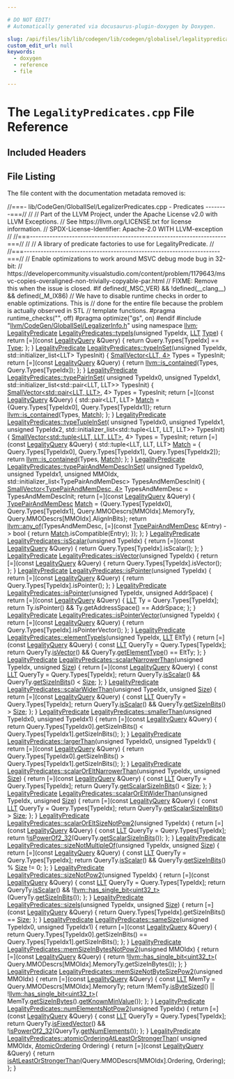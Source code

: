 ```yaml
---

# DO NOT EDIT!
# Automatically generated via docusaurus-plugin-doxygen by Doxygen.

slug: /api/files/lib/lib/codegen/lib/codegen/globalisel/legalitypredicates-cpp
custom_edit_url: null
keywords:
  - doxygen
  - reference
  - file

---
```





# The `LegalityPredicates.cpp` File Reference

<DoxygenPage pluginConfig={pluginConfig}>



## Included Headers

<IncludesList>
<IncludesListItem
  filePath="llvm/CodeGen/GlobalISel/LegalizerInfo.h"
  permalink="/docs/api/files/include/include/llvm/include/llvm/codegen/include/llvm/codegen/globalisel/legalizerinfo-h"
  isLocal="true" />
</IncludesList>


## File Listing

The file content with the documentation metadata removed is:

<ProgramListing>

<Link id="l00001" /><CodeLine lineNumber="1"><Highlight kind="comment">//===- lib/CodeGen/GlobalISel/LegalizerPredicates.cpp - Predicates --------===//</Highlight><Highlight kind="normal"></Highlight></CodeLine>
<Link id="l00002" /><CodeLine lineNumber="2"><Highlight kind="normal"></Highlight><Highlight kind="comment">//</Highlight><Highlight kind="normal"></Highlight></CodeLine>
<Link id="l00003" /><CodeLine lineNumber="3"><Highlight kind="normal"></Highlight><Highlight kind="comment">// Part of the LLVM Project, under the Apache License v2.0 with LLVM Exceptions.</Highlight><Highlight kind="normal"></Highlight></CodeLine>
<Link id="l00004" /><CodeLine lineNumber="4"><Highlight kind="normal"></Highlight><Highlight kind="comment">// See https://llvm.org/LICENSE.txt for license information.</Highlight><Highlight kind="normal"></Highlight></CodeLine>
<Link id="l00005" /><CodeLine lineNumber="5"><Highlight kind="normal"></Highlight><Highlight kind="comment">// SPDX-License-Identifier: Apache-2.0 WITH LLVM-exception</Highlight><Highlight kind="normal"></Highlight></CodeLine>
<Link id="l00006" /><CodeLine lineNumber="6"><Highlight kind="normal"></Highlight><Highlight kind="comment">//</Highlight><Highlight kind="normal"></Highlight></CodeLine>
<Link id="l00007" /><CodeLine lineNumber="7"><Highlight kind="normal"></Highlight><Highlight kind="comment">//===----------------------------------------------------------------------===//</Highlight><Highlight kind="normal"></Highlight></CodeLine>
<Link id="l00008" /><CodeLine lineNumber="8"><Highlight kind="normal"></Highlight><Highlight kind="comment">//</Highlight><Highlight kind="normal"></Highlight></CodeLine>
<Link id="l00009" /><CodeLine lineNumber="9"><Highlight kind="normal"></Highlight><Highlight kind="comment">// A library of predicate factories to use for LegalityPredicate.</Highlight><Highlight kind="normal"></Highlight></CodeLine>
<Link id="l00010" /><CodeLine lineNumber="10"><Highlight kind="normal"></Highlight><Highlight kind="comment">//</Highlight><Highlight kind="normal"></Highlight></CodeLine>
<Link id="l00011" /><CodeLine lineNumber="11"><Highlight kind="normal"></Highlight><Highlight kind="comment">//===----------------------------------------------------------------------===//</Highlight><Highlight kind="normal"></Highlight></CodeLine>
<Link id="l00012" /><CodeLine lineNumber="12"><Highlight kind="normal"></Highlight></CodeLine>
<Link id="l00013" /><CodeLine lineNumber="13"><Highlight kind="normal"></Highlight><Highlight kind="comment">// Enable optimizations to work around MSVC debug mode bug in 32-bit:</Highlight><Highlight kind="normal"></Highlight></CodeLine>
<Link id="l00014" /><CodeLine lineNumber="14"><Highlight kind="normal"></Highlight><Highlight kind="comment">// https://developercommunity.visualstudio.com/content/problem/1179643/msvc-copies-overaligned-non-trivially-copyable-par.html</Highlight><Highlight kind="normal"></Highlight></CodeLine>
<Link id="l00015" /><CodeLine lineNumber="15"><Highlight kind="normal"></Highlight><Highlight kind="comment">// FIXME: Remove this when the issue is closed.</Highlight><Highlight kind="normal"></Highlight></CodeLine>
<Link id="l00016" /><CodeLine lineNumber="16"><Highlight kind="normal"></Highlight><Highlight kind="preprocessor">#if defined(&#95;MSC&#95;VER) &amp;&amp; !defined(&#95;&#95;clang&#95;&#95;) &amp;&amp; defined(&#95;M&#95;IX86)</Highlight><Highlight kind="normal"></Highlight></CodeLine>
<Link id="l00017" /><CodeLine lineNumber="17"><Highlight kind="normal"></Highlight><Highlight kind="comment">// We have to disable runtime checks in order to enable optimizations. This is</Highlight><Highlight kind="normal"></Highlight></CodeLine>
<Link id="l00018" /><CodeLine lineNumber="18"><Highlight kind="normal"></Highlight><Highlight kind="comment">// done for the entire file because the problem is actually observed in STL</Highlight><Highlight kind="normal"></Highlight></CodeLine>
<Link id="l00019" /><CodeLine lineNumber="19"><Highlight kind="normal"></Highlight><Highlight kind="comment">// template functions.</Highlight><Highlight kind="normal"></Highlight></CodeLine>
<Link id="l00020" /><CodeLine lineNumber="20"><Highlight kind="normal"></Highlight><Highlight kind="preprocessor">#pragma runtime&#95;checks(&quot;&quot;, off)</Highlight><Highlight kind="normal"></Highlight></CodeLine>
<Link id="l00021" /><CodeLine lineNumber="21"><Highlight kind="normal"></Highlight><Highlight kind="preprocessor">#pragma optimize(&quot;gs&quot;, on)</Highlight><Highlight kind="normal"></Highlight></CodeLine>
<Link id="l00022" /><CodeLine lineNumber="22"><Highlight kind="normal"></Highlight><Highlight kind="preprocessor">#endif</Highlight><Highlight kind="normal"></Highlight></CodeLine>
<Link id="l00023" /><CodeLine lineNumber="23"><Highlight kind="normal"></Highlight></CodeLine>
<Link id="l00024" /><CodeLine lineNumber="24"><Highlight kind="normal"></Highlight><Highlight kind="preprocessor">#include &quot;<a href="/docs/api/files/include/include/llvm/include/llvm/codegen/include/llvm/codegen/globalisel/legalizerinfo-h">llvm/CodeGen/GlobalISel/LegalizerInfo.h</a>&quot;</Highlight><Highlight kind="normal"></Highlight></CodeLine>
<Link id="l00025" /><CodeLine lineNumber="25"><Highlight kind="normal"></Highlight></CodeLine>
<Link id="l00026" /><CodeLine lineNumber="26"><Highlight kind="normal"></Highlight><Highlight kind="keyword">using namespace </Highlight><Highlight kind="normal"><a href="/docs/api/namespaces/llvm">llvm</a>;</Highlight></CodeLine>
<Link id="l00027" /><CodeLine lineNumber="27"><Highlight kind="normal"></Highlight></CodeLine>
<Link id="l00028" /><CodeLine lineNumber="28" lineLink="/docs/api/namespaces/llvm/legalitypredicates/#ae56d6ae68f8659cfaa29fb7cb601f111"><Highlight kind="normal"><a href="/docs/api/namespaces/llvm/#a652895328c6f5785e94ac8b51b37d63c">LegalityPredicate</a> <a href="/docs/api/namespaces/llvm/legalitypredicates/#ae56d6ae68f8659cfaa29fb7cb601f111">LegalityPredicates::typeIs</a>(</Highlight><Highlight kind="keywordtype">unsigned</Highlight><Highlight kind="normal"> TypeIdx, <a href="/docs/api/classes/llvm/llt">LLT</a> <a href="/docs/api/classes/llvm/type">Type</a>) &#123;</Highlight></CodeLine>
<Link id="l00029" /><CodeLine lineNumber="29"><Highlight kind="normal">  </Highlight><Highlight kind="keywordflow">return</Highlight><Highlight kind="normal"></Highlight></CodeLine>
<Link id="l00030" /><CodeLine lineNumber="30"><Highlight kind="normal">      &#91;=&#93;(</Highlight><Highlight kind="keyword">const</Highlight><Highlight kind="normal"> <a href="/docs/api/structs/llvm/legalityquery">LegalityQuery</a> &amp;Query) &#123; </Highlight><Highlight kind="keywordflow">return</Highlight><Highlight kind="normal"> Query.Types&#91;TypeIdx&#93; == <a href="/docs/api/classes/llvm/type">Type</a>; &#125;;</Highlight></CodeLine>
<Link id="l00031" /><CodeLine lineNumber="31"><Highlight kind="normal">&#125;</Highlight></CodeLine>
<Link id="l00032" /><CodeLine lineNumber="32"><Highlight kind="normal"></Highlight></CodeLine>
<Link id="l00033" /><CodeLine lineNumber="33"><Highlight kind="normal"><a href="/docs/api/namespaces/llvm/#a652895328c6f5785e94ac8b51b37d63c">LegalityPredicate</a></Highlight></CodeLine>
<Link id="l00034" /><CodeLine lineNumber="34" lineLink="/docs/api/namespaces/llvm/legalitypredicates/#a3b65801c5b31890a1d1cd8a0038aee87"><Highlight kind="normal"><a href="/docs/api/namespaces/llvm/legalitypredicates/#a3b65801c5b31890a1d1cd8a0038aee87">LegalityPredicates::typeInSet</a>(</Highlight><Highlight kind="keywordtype">unsigned</Highlight><Highlight kind="normal"> TypeIdx,</Highlight></CodeLine>
<Link id="l00035" /><CodeLine lineNumber="35"><Highlight kind="normal">                              std::initializer&#95;list&lt;LLT&gt; TypesInit) &#123;</Highlight></CodeLine>
<Link id="l00036" /><CodeLine lineNumber="36"><Highlight kind="normal">  <a href="/docs/api/classes/llvm/smallvector">SmallVector&lt;LLT, 4&gt;</a> Types = TypesInit;</Highlight></CodeLine>
<Link id="l00037" /><CodeLine lineNumber="37"><Highlight kind="normal">  </Highlight><Highlight kind="keywordflow">return</Highlight><Highlight kind="normal"> &#91;=&#93;(</Highlight><Highlight kind="keyword">const</Highlight><Highlight kind="normal"> <a href="/docs/api/structs/llvm/legalityquery">LegalityQuery</a> &amp;Query) &#123;</Highlight></CodeLine>
<Link id="l00038" /><CodeLine lineNumber="38"><Highlight kind="normal">    </Highlight><Highlight kind="keywordflow">return</Highlight><Highlight kind="normal"> <a href="/docs/api/namespaces/llvm/#acd1cd968cb420c82d70926920fcdc7d7">llvm::is&#95;contained</a>(Types, Query.Types&#91;TypeIdx&#93;);</Highlight></CodeLine>
<Link id="l00039" /><CodeLine lineNumber="39"><Highlight kind="normal">  &#125;;</Highlight></CodeLine>
<Link id="l00040" /><CodeLine lineNumber="40"><Highlight kind="normal">&#125;</Highlight></CodeLine>
<Link id="l00041" /><CodeLine lineNumber="41"><Highlight kind="normal"></Highlight></CodeLine>
<Link id="l00042" /><CodeLine lineNumber="42" lineLink="/docs/api/namespaces/llvm/legalitypredicates/#a5d6273cfdaa9c2379ffe7205c2104776"><Highlight kind="normal"><a href="/docs/api/namespaces/llvm/#a652895328c6f5785e94ac8b51b37d63c">LegalityPredicate</a> <a href="/docs/api/namespaces/llvm/legalitypredicates/#a5d6273cfdaa9c2379ffe7205c2104776">LegalityPredicates::typePairInSet</a>(</Highlight></CodeLine>
<Link id="l00043" /><CodeLine lineNumber="43"><Highlight kind="normal">    </Highlight><Highlight kind="keywordtype">unsigned</Highlight><Highlight kind="normal"> TypeIdx0, </Highlight><Highlight kind="keywordtype">unsigned</Highlight><Highlight kind="normal"> TypeIdx1,</Highlight></CodeLine>
<Link id="l00044" /><CodeLine lineNumber="44"><Highlight kind="normal">    std::initializer&#95;list&lt;std::pair&lt;LLT, LLT&gt;&gt; TypesInit) &#123;</Highlight></CodeLine>
<Link id="l00045" /><CodeLine lineNumber="45"><Highlight kind="normal">  <a href="/docs/api/classes/llvm/smallvector">SmallVector&lt;std::pair&lt;LLT, LLT&gt;</a>, 4&gt; Types = TypesInit;</Highlight></CodeLine>
<Link id="l00046" /><CodeLine lineNumber="46"><Highlight kind="normal">  </Highlight><Highlight kind="keywordflow">return</Highlight><Highlight kind="normal"> &#91;=&#93;(</Highlight><Highlight kind="keyword">const</Highlight><Highlight kind="normal"> <a href="/docs/api/structs/llvm/legalityquery">LegalityQuery</a> &amp;Query) &#123;</Highlight></CodeLine>
<Link id="l00047" /><CodeLine lineNumber="47"><Highlight kind="normal">    std::pair&lt;LLT, LLT&gt; <a href="/docs/api/namespaces/llvm/#a313a633eb3049b90e931206183e1251ea6da89265a9a8b0b28eb4946bb2ec0c6d">Match</a> = &#123;Query.Types&#91;TypeIdx0&#93;, Query.Types&#91;TypeIdx1&#93;&#125;;</Highlight></CodeLine>
<Link id="l00048" /><CodeLine lineNumber="48"><Highlight kind="normal">    </Highlight><Highlight kind="keywordflow">return</Highlight><Highlight kind="normal"> <a href="/docs/api/namespaces/llvm/#acd1cd968cb420c82d70926920fcdc7d7">llvm::is&#95;contained</a>(Types, <a href="/docs/api/namespaces/llvm/#a313a633eb3049b90e931206183e1251ea6da89265a9a8b0b28eb4946bb2ec0c6d">Match</a>);</Highlight></CodeLine>
<Link id="l00049" /><CodeLine lineNumber="49"><Highlight kind="normal">  &#125;;</Highlight></CodeLine>
<Link id="l00050" /><CodeLine lineNumber="50"><Highlight kind="normal">&#125;</Highlight></CodeLine>
<Link id="l00051" /><CodeLine lineNumber="51"><Highlight kind="normal"></Highlight></CodeLine>
<Link id="l00052" /><CodeLine lineNumber="52" lineLink="/docs/api/namespaces/llvm/legalitypredicates/#acce928e89fb1edf609be76967c6c3084"><Highlight kind="normal"><a href="/docs/api/namespaces/llvm/#a652895328c6f5785e94ac8b51b37d63c">LegalityPredicate</a> <a href="/docs/api/namespaces/llvm/legalitypredicates/#acce928e89fb1edf609be76967c6c3084">LegalityPredicates::typeTupleInSet</a>(</Highlight></CodeLine>
<Link id="l00053" /><CodeLine lineNumber="53"><Highlight kind="normal">    </Highlight><Highlight kind="keywordtype">unsigned</Highlight><Highlight kind="normal"> TypeIdx0, </Highlight><Highlight kind="keywordtype">unsigned</Highlight><Highlight kind="normal"> TypeIdx1, </Highlight><Highlight kind="keywordtype">unsigned</Highlight><Highlight kind="normal"> TypeIdx2,</Highlight></CodeLine>
<Link id="l00054" /><CodeLine lineNumber="54"><Highlight kind="normal">    std::initializer&#95;list&lt;std::tuple&lt;LLT, LLT, LLT&gt;&gt; TypesInit) &#123;</Highlight></CodeLine>
<Link id="l00055" /><CodeLine lineNumber="55"><Highlight kind="normal">  <a href="/docs/api/classes/llvm/smallvector">SmallVector&lt;std::tuple&lt;LLT, LLT, LLT&gt;</a>, 4&gt; Types = TypesInit;</Highlight></CodeLine>
<Link id="l00056" /><CodeLine lineNumber="56"><Highlight kind="normal">  </Highlight><Highlight kind="keywordflow">return</Highlight><Highlight kind="normal"> &#91;=&#93;(</Highlight><Highlight kind="keyword">const</Highlight><Highlight kind="normal"> <a href="/docs/api/structs/llvm/legalityquery">LegalityQuery</a> &amp;Query) &#123;</Highlight></CodeLine>
<Link id="l00057" /><CodeLine lineNumber="57"><Highlight kind="normal">    std::tuple&lt;LLT, LLT, LLT&gt; <a href="/docs/api/namespaces/llvm/#a313a633eb3049b90e931206183e1251ea6da89265a9a8b0b28eb4946bb2ec0c6d">Match</a> = &#123;</Highlight></CodeLine>
<Link id="l00058" /><CodeLine lineNumber="58"><Highlight kind="normal">        Query.Types&#91;TypeIdx0&#93;, Query.Types&#91;TypeIdx1&#93;, Query.Types&#91;TypeIdx2&#93;&#125;;</Highlight></CodeLine>
<Link id="l00059" /><CodeLine lineNumber="59"><Highlight kind="normal">    </Highlight><Highlight kind="keywordflow">return</Highlight><Highlight kind="normal"> <a href="/docs/api/namespaces/llvm/#acd1cd968cb420c82d70926920fcdc7d7">llvm::is&#95;contained</a>(Types, <a href="/docs/api/namespaces/llvm/#a313a633eb3049b90e931206183e1251ea6da89265a9a8b0b28eb4946bb2ec0c6d">Match</a>);</Highlight></CodeLine>
<Link id="l00060" /><CodeLine lineNumber="60"><Highlight kind="normal">  &#125;;</Highlight></CodeLine>
<Link id="l00061" /><CodeLine lineNumber="61"><Highlight kind="normal">&#125;</Highlight></CodeLine>
<Link id="l00062" /><CodeLine lineNumber="62"><Highlight kind="normal"></Highlight></CodeLine>
<Link id="l00063" /><CodeLine lineNumber="63" lineLink="/docs/api/namespaces/llvm/legalitypredicates/#adb6ccbdc579ec9f5c1f838d091b938da"><Highlight kind="normal"><a href="/docs/api/namespaces/llvm/#a652895328c6f5785e94ac8b51b37d63c">LegalityPredicate</a> <a href="/docs/api/namespaces/llvm/legalitypredicates/#adb6ccbdc579ec9f5c1f838d091b938da">LegalityPredicates::typePairAndMemDescInSet</a>(</Highlight></CodeLine>
<Link id="l00064" /><CodeLine lineNumber="64"><Highlight kind="normal">    </Highlight><Highlight kind="keywordtype">unsigned</Highlight><Highlight kind="normal"> TypeIdx0, </Highlight><Highlight kind="keywordtype">unsigned</Highlight><Highlight kind="normal"> TypeIdx1, </Highlight><Highlight kind="keywordtype">unsigned</Highlight><Highlight kind="normal"> MMOIdx,</Highlight></CodeLine>
<Link id="l00065" /><CodeLine lineNumber="65"><Highlight kind="normal">    std::initializer&#95;list&lt;TypePairAndMemDesc&gt; TypesAndMemDescInit) &#123;</Highlight></CodeLine>
<Link id="l00066" /><CodeLine lineNumber="66"><Highlight kind="normal">  <a href="/docs/api/classes/llvm/smallvector">SmallVector&lt;TypePairAndMemDesc, 4&gt;</a> TypesAndMemDesc = TypesAndMemDescInit;</Highlight></CodeLine>
<Link id="l00067" /><CodeLine lineNumber="67"><Highlight kind="normal">  </Highlight><Highlight kind="keywordflow">return</Highlight><Highlight kind="normal"> &#91;=&#93;(</Highlight><Highlight kind="keyword">const</Highlight><Highlight kind="normal"> <a href="/docs/api/structs/llvm/legalityquery">LegalityQuery</a> &amp;Query) &#123;</Highlight></CodeLine>
<Link id="l00068" /><CodeLine lineNumber="68"><Highlight kind="normal">    <a href="/docs/api/structs/llvm/legalitypredicates/typepairandmemdesc">TypePairAndMemDesc</a> <a href="/docs/api/namespaces/llvm/#a313a633eb3049b90e931206183e1251ea6da89265a9a8b0b28eb4946bb2ec0c6d">Match</a> = &#123;Query.Types&#91;TypeIdx0&#93;, Query.Types&#91;TypeIdx1&#93;,</Highlight></CodeLine>
<Link id="l00069" /><CodeLine lineNumber="69"><Highlight kind="normal">                                Query.MMODescrs&#91;MMOIdx&#93;.MemoryTy,</Highlight></CodeLine>
<Link id="l00070" /><CodeLine lineNumber="70"><Highlight kind="normal">                                Query.MMODescrs&#91;MMOIdx&#93;.AlignInBits&#125;;</Highlight></CodeLine>
<Link id="l00071" /><CodeLine lineNumber="71"><Highlight kind="normal">    </Highlight><Highlight kind="keywordflow">return</Highlight><Highlight kind="normal"> <a href="/docs/api/namespaces/llvm/#a61d13d6824ec46c31260a4fd0997eda0">llvm::any&#95;of</a>(TypesAndMemDesc,</Highlight></CodeLine>
<Link id="l00072" /><CodeLine lineNumber="72"><Highlight kind="normal">                        &#91;=&#93;(</Highlight><Highlight kind="keyword">const</Highlight><Highlight kind="normal"> <a href="/docs/api/structs/llvm/legalitypredicates/typepairandmemdesc">TypePairAndMemDesc</a> &amp;Entry) -&gt; </Highlight><Highlight kind="keywordtype">bool</Highlight><Highlight kind="normal"> &#123;</Highlight></CodeLine>
<Link id="l00073" /><CodeLine lineNumber="73"><Highlight kind="normal">                          </Highlight><Highlight kind="keywordflow">return</Highlight><Highlight kind="normal"> <a href="/docs/api/namespaces/llvm/#a313a633eb3049b90e931206183e1251ea6da89265a9a8b0b28eb4946bb2ec0c6d">Match</a>.isCompatible(Entry);</Highlight></CodeLine>
<Link id="l00074" /><CodeLine lineNumber="74"><Highlight kind="normal">                        &#125;);</Highlight></CodeLine>
<Link id="l00075" /><CodeLine lineNumber="75"><Highlight kind="normal">  &#125;;</Highlight></CodeLine>
<Link id="l00076" /><CodeLine lineNumber="76"><Highlight kind="normal">&#125;</Highlight></CodeLine>
<Link id="l00077" /><CodeLine lineNumber="77"><Highlight kind="normal"></Highlight></CodeLine>
<Link id="l00078" /><CodeLine lineNumber="78" lineLink="/docs/api/namespaces/llvm/legalitypredicates/#a082316e51330aeb051eaed458a9f8304"><Highlight kind="normal"><a href="/docs/api/namespaces/llvm/#a652895328c6f5785e94ac8b51b37d63c">LegalityPredicate</a> <a href="/docs/api/namespaces/llvm/legalitypredicates/#a082316e51330aeb051eaed458a9f8304">LegalityPredicates::isScalar</a>(</Highlight><Highlight kind="keywordtype">unsigned</Highlight><Highlight kind="normal"> TypeIdx) &#123;</Highlight></CodeLine>
<Link id="l00079" /><CodeLine lineNumber="79"><Highlight kind="normal">  </Highlight><Highlight kind="keywordflow">return</Highlight><Highlight kind="normal"> &#91;=&#93;(</Highlight><Highlight kind="keyword">const</Highlight><Highlight kind="normal"> <a href="/docs/api/structs/llvm/legalityquery">LegalityQuery</a> &amp;Query) &#123;</Highlight></CodeLine>
<Link id="l00080" /><CodeLine lineNumber="80"><Highlight kind="normal">    </Highlight><Highlight kind="keywordflow">return</Highlight><Highlight kind="normal"> Query.Types&#91;TypeIdx&#93;.isScalar();</Highlight></CodeLine>
<Link id="l00081" /><CodeLine lineNumber="81"><Highlight kind="normal">  &#125;;</Highlight></CodeLine>
<Link id="l00082" /><CodeLine lineNumber="82"><Highlight kind="normal">&#125;</Highlight></CodeLine>
<Link id="l00083" /><CodeLine lineNumber="83"><Highlight kind="normal"></Highlight></CodeLine>
<Link id="l00084" /><CodeLine lineNumber="84" lineLink="/docs/api/namespaces/llvm/legalitypredicates/#ab8c6d0c31153197f492410b3c0a37248"><Highlight kind="normal"><a href="/docs/api/namespaces/llvm/#a652895328c6f5785e94ac8b51b37d63c">LegalityPredicate</a> <a href="/docs/api/namespaces/llvm/legalitypredicates/#ab8c6d0c31153197f492410b3c0a37248">LegalityPredicates::isVector</a>(</Highlight><Highlight kind="keywordtype">unsigned</Highlight><Highlight kind="normal"> TypeIdx) &#123;</Highlight></CodeLine>
<Link id="l00085" /><CodeLine lineNumber="85"><Highlight kind="normal">  </Highlight><Highlight kind="keywordflow">return</Highlight><Highlight kind="normal"> &#91;=&#93;(</Highlight><Highlight kind="keyword">const</Highlight><Highlight kind="normal"> <a href="/docs/api/structs/llvm/legalityquery">LegalityQuery</a> &amp;Query) &#123;</Highlight></CodeLine>
<Link id="l00086" /><CodeLine lineNumber="86"><Highlight kind="normal">    </Highlight><Highlight kind="keywordflow">return</Highlight><Highlight kind="normal"> Query.Types&#91;TypeIdx&#93;.isVector();</Highlight></CodeLine>
<Link id="l00087" /><CodeLine lineNumber="87"><Highlight kind="normal">  &#125;;</Highlight></CodeLine>
<Link id="l00088" /><CodeLine lineNumber="88"><Highlight kind="normal">&#125;</Highlight></CodeLine>
<Link id="l00089" /><CodeLine lineNumber="89"><Highlight kind="normal"></Highlight></CodeLine>
<Link id="l00090" /><CodeLine lineNumber="90" lineLink="/docs/api/namespaces/llvm/legalitypredicates/#a3a162108a998b12a5f51009e450d898c"><Highlight kind="normal"><a href="/docs/api/namespaces/llvm/#a652895328c6f5785e94ac8b51b37d63c">LegalityPredicate</a> <a href="/docs/api/namespaces/llvm/legalitypredicates/#a3a162108a998b12a5f51009e450d898c">LegalityPredicates::isPointer</a>(</Highlight><Highlight kind="keywordtype">unsigned</Highlight><Highlight kind="normal"> TypeIdx) &#123;</Highlight></CodeLine>
<Link id="l00091" /><CodeLine lineNumber="91"><Highlight kind="normal">  </Highlight><Highlight kind="keywordflow">return</Highlight><Highlight kind="normal"> &#91;=&#93;(</Highlight><Highlight kind="keyword">const</Highlight><Highlight kind="normal"> <a href="/docs/api/structs/llvm/legalityquery">LegalityQuery</a> &amp;Query) &#123;</Highlight></CodeLine>
<Link id="l00092" /><CodeLine lineNumber="92"><Highlight kind="normal">    </Highlight><Highlight kind="keywordflow">return</Highlight><Highlight kind="normal"> Query.Types&#91;TypeIdx&#93;.isPointer();</Highlight></CodeLine>
<Link id="l00093" /><CodeLine lineNumber="93"><Highlight kind="normal">  &#125;;</Highlight></CodeLine>
<Link id="l00094" /><CodeLine lineNumber="94"><Highlight kind="normal">&#125;</Highlight></CodeLine>
<Link id="l00095" /><CodeLine lineNumber="95"><Highlight kind="normal"></Highlight></CodeLine>
<Link id="l00096" /><CodeLine lineNumber="96" lineLink="/docs/api/namespaces/llvm/legalitypredicates/#a9e8769baa0a1461970c101c1af46f1dc"><Highlight kind="normal"><a href="/docs/api/namespaces/llvm/#a652895328c6f5785e94ac8b51b37d63c">LegalityPredicate</a> <a href="/docs/api/namespaces/llvm/legalitypredicates/#a3a162108a998b12a5f51009e450d898c">LegalityPredicates::isPointer</a>(</Highlight><Highlight kind="keywordtype">unsigned</Highlight><Highlight kind="normal"> TypeIdx,</Highlight></CodeLine>
<Link id="l00097" /><CodeLine lineNumber="97"><Highlight kind="normal">                                                </Highlight><Highlight kind="keywordtype">unsigned</Highlight><Highlight kind="normal"> AddrSpace) &#123;</Highlight></CodeLine>
<Link id="l00098" /><CodeLine lineNumber="98"><Highlight kind="normal">  </Highlight><Highlight kind="keywordflow">return</Highlight><Highlight kind="normal"> &#91;=&#93;(</Highlight><Highlight kind="keyword">const</Highlight><Highlight kind="normal"> <a href="/docs/api/structs/llvm/legalityquery">LegalityQuery</a> &amp;Query) &#123;</Highlight></CodeLine>
<Link id="l00099" /><CodeLine lineNumber="99"><Highlight kind="normal">    <a href="/docs/api/classes/llvm/llt">LLT</a> Ty = Query.Types&#91;TypeIdx&#93;;</Highlight></CodeLine>
<Link id="l00100" /><CodeLine lineNumber="100"><Highlight kind="normal">    </Highlight><Highlight kind="keywordflow">return</Highlight><Highlight kind="normal"> Ty.isPointer() &amp;&amp; Ty.getAddressSpace() == AddrSpace;</Highlight></CodeLine>
<Link id="l00101" /><CodeLine lineNumber="101"><Highlight kind="normal">  &#125;;</Highlight></CodeLine>
<Link id="l00102" /><CodeLine lineNumber="102"><Highlight kind="normal">&#125;</Highlight></CodeLine>
<Link id="l00103" /><CodeLine lineNumber="103"><Highlight kind="normal"></Highlight></CodeLine>
<Link id="l00104" /><CodeLine lineNumber="104" lineLink="/docs/api/namespaces/llvm/legalitypredicates/#a39ec5f3bcaf89f94246b4c4784ed4d10"><Highlight kind="normal"><a href="/docs/api/namespaces/llvm/#a652895328c6f5785e94ac8b51b37d63c">LegalityPredicate</a> <a href="/docs/api/namespaces/llvm/legalitypredicates/#a39ec5f3bcaf89f94246b4c4784ed4d10">LegalityPredicates::isPointerVector</a>(</Highlight><Highlight kind="keywordtype">unsigned</Highlight><Highlight kind="normal"> TypeIdx) &#123;</Highlight></CodeLine>
<Link id="l00105" /><CodeLine lineNumber="105"><Highlight kind="normal">  </Highlight><Highlight kind="keywordflow">return</Highlight><Highlight kind="normal"> &#91;=&#93;(</Highlight><Highlight kind="keyword">const</Highlight><Highlight kind="normal"> <a href="/docs/api/structs/llvm/legalityquery">LegalityQuery</a> &amp;Query) &#123;</Highlight></CodeLine>
<Link id="l00106" /><CodeLine lineNumber="106"><Highlight kind="normal">    </Highlight><Highlight kind="keywordflow">return</Highlight><Highlight kind="normal"> Query.Types&#91;TypeIdx&#93;.isPointerVector();</Highlight></CodeLine>
<Link id="l00107" /><CodeLine lineNumber="107"><Highlight kind="normal">  &#125;;</Highlight></CodeLine>
<Link id="l00108" /><CodeLine lineNumber="108"><Highlight kind="normal">&#125;</Highlight></CodeLine>
<Link id="l00109" /><CodeLine lineNumber="109"><Highlight kind="normal"></Highlight></CodeLine>
<Link id="l00110" /><CodeLine lineNumber="110" lineLink="/docs/api/namespaces/llvm/legalitypredicates/#a7e87df9fdd3792e1b0c27ccf85466cfe"><Highlight kind="normal"><a href="/docs/api/namespaces/llvm/#a652895328c6f5785e94ac8b51b37d63c">LegalityPredicate</a> <a href="/docs/api/namespaces/llvm/legalitypredicates/#a7e87df9fdd3792e1b0c27ccf85466cfe">LegalityPredicates::elementTypeIs</a>(</Highlight><Highlight kind="keywordtype">unsigned</Highlight><Highlight kind="normal"> TypeIdx,</Highlight></CodeLine>
<Link id="l00111" /><CodeLine lineNumber="111"><Highlight kind="normal">                                                    <a href="/docs/api/classes/llvm/llt">LLT</a> EltTy) &#123;</Highlight></CodeLine>
<Link id="l00112" /><CodeLine lineNumber="112"><Highlight kind="normal">  </Highlight><Highlight kind="keywordflow">return</Highlight><Highlight kind="normal"> &#91;=&#93;(</Highlight><Highlight kind="keyword">const</Highlight><Highlight kind="normal"> <a href="/docs/api/structs/llvm/legalityquery">LegalityQuery</a> &amp;Query) &#123;</Highlight></CodeLine>
<Link id="l00113" /><CodeLine lineNumber="113"><Highlight kind="normal">    </Highlight><Highlight kind="keyword">const</Highlight><Highlight kind="normal"> <a href="/docs/api/classes/llvm/llt">LLT</a> QueryTy = Query.Types&#91;TypeIdx&#93;;</Highlight></CodeLine>
<Link id="l00114" /><CodeLine lineNumber="114"><Highlight kind="normal">    </Highlight><Highlight kind="keywordflow">return</Highlight><Highlight kind="normal"> QueryTy.<a href="/docs/api/classes/llvm/llt/#a7da5cc6e8aadd4d5fb6dd68f8ec12b7e">isVector</a>() &amp;&amp; QueryTy.<a href="/docs/api/classes/llvm/llt/#aa24450f600cabd7212bd264a6dbc190c">getElementType</a>() == EltTy;</Highlight></CodeLine>
<Link id="l00115" /><CodeLine lineNumber="115"><Highlight kind="normal">  &#125;;</Highlight></CodeLine>
<Link id="l00116" /><CodeLine lineNumber="116"><Highlight kind="normal">&#125;</Highlight></CodeLine>
<Link id="l00117" /><CodeLine lineNumber="117"><Highlight kind="normal"></Highlight></CodeLine>
<Link id="l00118" /><CodeLine lineNumber="118" lineLink="/docs/api/namespaces/llvm/legalitypredicates/#aff9e886f18a84258e4f794e31aad0bd9"><Highlight kind="normal"><a href="/docs/api/namespaces/llvm/#a652895328c6f5785e94ac8b51b37d63c">LegalityPredicate</a> <a href="/docs/api/namespaces/llvm/legalitypredicates/#aff9e886f18a84258e4f794e31aad0bd9">LegalityPredicates::scalarNarrowerThan</a>(</Highlight><Highlight kind="keywordtype">unsigned</Highlight><Highlight kind="normal"> TypeIdx,</Highlight></CodeLine>
<Link id="l00119" /><CodeLine lineNumber="119"><Highlight kind="normal">                                                         </Highlight><Highlight kind="keywordtype">unsigned</Highlight><Highlight kind="normal"> <a href="/docs/api/files/lib/lib/analysis/inlineorder-cpp/#a7ee6f0cb51c3b9056199e9a0001fe8c3a6f6cb72d544962fa333e2e34ce64f719">Size</a>) &#123;</Highlight></CodeLine>
<Link id="l00120" /><CodeLine lineNumber="120"><Highlight kind="normal">  </Highlight><Highlight kind="keywordflow">return</Highlight><Highlight kind="normal"> &#91;=&#93;(</Highlight><Highlight kind="keyword">const</Highlight><Highlight kind="normal"> <a href="/docs/api/structs/llvm/legalityquery">LegalityQuery</a> &amp;Query) &#123;</Highlight></CodeLine>
<Link id="l00121" /><CodeLine lineNumber="121"><Highlight kind="normal">    </Highlight><Highlight kind="keyword">const</Highlight><Highlight kind="normal"> <a href="/docs/api/classes/llvm/llt">LLT</a> QueryTy = Query.Types&#91;TypeIdx&#93;;</Highlight></CodeLine>
<Link id="l00122" /><CodeLine lineNumber="122"><Highlight kind="normal">    </Highlight><Highlight kind="keywordflow">return</Highlight><Highlight kind="normal"> QueryTy.<a href="/docs/api/classes/llvm/llt/#a3989251b1a714fc8296685f77eac6e87">isScalar</a>() &amp;&amp; QueryTy.<a href="/docs/api/classes/llvm/llt/#a956ffd0de93798f523683b447646dd92">getSizeInBits</a>() &lt; <a href="/docs/api/files/lib/lib/analysis/inlineorder-cpp/#a7ee6f0cb51c3b9056199e9a0001fe8c3a6f6cb72d544962fa333e2e34ce64f719">Size</a>;</Highlight></CodeLine>
<Link id="l00123" /><CodeLine lineNumber="123"><Highlight kind="normal">  &#125;;</Highlight></CodeLine>
<Link id="l00124" /><CodeLine lineNumber="124"><Highlight kind="normal">&#125;</Highlight></CodeLine>
<Link id="l00125" /><CodeLine lineNumber="125"><Highlight kind="normal"></Highlight></CodeLine>
<Link id="l00126" /><CodeLine lineNumber="126" lineLink="/docs/api/namespaces/llvm/legalitypredicates/#af80fd220e67295d05887d3f948695ab2"><Highlight kind="normal"><a href="/docs/api/namespaces/llvm/#a652895328c6f5785e94ac8b51b37d63c">LegalityPredicate</a> <a href="/docs/api/namespaces/llvm/legalitypredicates/#af80fd220e67295d05887d3f948695ab2">LegalityPredicates::scalarWiderThan</a>(</Highlight><Highlight kind="keywordtype">unsigned</Highlight><Highlight kind="normal"> TypeIdx,</Highlight></CodeLine>
<Link id="l00127" /><CodeLine lineNumber="127"><Highlight kind="normal">                                                      </Highlight><Highlight kind="keywordtype">unsigned</Highlight><Highlight kind="normal"> <a href="/docs/api/files/lib/lib/analysis/inlineorder-cpp/#a7ee6f0cb51c3b9056199e9a0001fe8c3a6f6cb72d544962fa333e2e34ce64f719">Size</a>) &#123;</Highlight></CodeLine>
<Link id="l00128" /><CodeLine lineNumber="128"><Highlight kind="normal">  </Highlight><Highlight kind="keywordflow">return</Highlight><Highlight kind="normal"> &#91;=&#93;(</Highlight><Highlight kind="keyword">const</Highlight><Highlight kind="normal"> <a href="/docs/api/structs/llvm/legalityquery">LegalityQuery</a> &amp;Query) &#123;</Highlight></CodeLine>
<Link id="l00129" /><CodeLine lineNumber="129"><Highlight kind="normal">    </Highlight><Highlight kind="keyword">const</Highlight><Highlight kind="normal"> <a href="/docs/api/classes/llvm/llt">LLT</a> QueryTy = Query.Types&#91;TypeIdx&#93;;</Highlight></CodeLine>
<Link id="l00130" /><CodeLine lineNumber="130"><Highlight kind="normal">    </Highlight><Highlight kind="keywordflow">return</Highlight><Highlight kind="normal"> QueryTy.<a href="/docs/api/classes/llvm/llt/#a3989251b1a714fc8296685f77eac6e87">isScalar</a>() &amp;&amp; QueryTy.<a href="/docs/api/classes/llvm/llt/#a956ffd0de93798f523683b447646dd92">getSizeInBits</a>() &gt; <a href="/docs/api/files/lib/lib/analysis/inlineorder-cpp/#a7ee6f0cb51c3b9056199e9a0001fe8c3a6f6cb72d544962fa333e2e34ce64f719">Size</a>;</Highlight></CodeLine>
<Link id="l00131" /><CodeLine lineNumber="131"><Highlight kind="normal">  &#125;;</Highlight></CodeLine>
<Link id="l00132" /><CodeLine lineNumber="132"><Highlight kind="normal">&#125;</Highlight></CodeLine>
<Link id="l00133" /><CodeLine lineNumber="133"><Highlight kind="normal"></Highlight></CodeLine>
<Link id="l00134" /><CodeLine lineNumber="134" lineLink="/docs/api/namespaces/llvm/legalitypredicates/#a45c9d1ec6a1b46697b0363f2c8a605c5"><Highlight kind="normal"><a href="/docs/api/namespaces/llvm/#a652895328c6f5785e94ac8b51b37d63c">LegalityPredicate</a> <a href="/docs/api/namespaces/llvm/legalitypredicates/#a45c9d1ec6a1b46697b0363f2c8a605c5">LegalityPredicates::smallerThan</a>(</Highlight><Highlight kind="keywordtype">unsigned</Highlight><Highlight kind="normal"> TypeIdx0,</Highlight></CodeLine>
<Link id="l00135" /><CodeLine lineNumber="135"><Highlight kind="normal">                                                  </Highlight><Highlight kind="keywordtype">unsigned</Highlight><Highlight kind="normal"> TypeIdx1) &#123;</Highlight></CodeLine>
<Link id="l00136" /><CodeLine lineNumber="136"><Highlight kind="normal">  </Highlight><Highlight kind="keywordflow">return</Highlight><Highlight kind="normal"> &#91;=&#93;(</Highlight><Highlight kind="keyword">const</Highlight><Highlight kind="normal"> <a href="/docs/api/structs/llvm/legalityquery">LegalityQuery</a> &amp;Query) &#123;</Highlight></CodeLine>
<Link id="l00137" /><CodeLine lineNumber="137"><Highlight kind="normal">    </Highlight><Highlight kind="keywordflow">return</Highlight><Highlight kind="normal"> Query.Types&#91;TypeIdx0&#93;.getSizeInBits() &lt;</Highlight></CodeLine>
<Link id="l00138" /><CodeLine lineNumber="138"><Highlight kind="normal">           Query.Types&#91;TypeIdx1&#93;.getSizeInBits();</Highlight></CodeLine>
<Link id="l00139" /><CodeLine lineNumber="139"><Highlight kind="normal">  &#125;;</Highlight></CodeLine>
<Link id="l00140" /><CodeLine lineNumber="140"><Highlight kind="normal">&#125;</Highlight></CodeLine>
<Link id="l00141" /><CodeLine lineNumber="141"><Highlight kind="normal"></Highlight></CodeLine>
<Link id="l00142" /><CodeLine lineNumber="142" lineLink="/docs/api/namespaces/llvm/legalitypredicates/#a58d4c5153a7d50efd2b3e8408193dfab"><Highlight kind="normal"><a href="/docs/api/namespaces/llvm/#a652895328c6f5785e94ac8b51b37d63c">LegalityPredicate</a> <a href="/docs/api/namespaces/llvm/legalitypredicates/#a58d4c5153a7d50efd2b3e8408193dfab">LegalityPredicates::largerThan</a>(</Highlight><Highlight kind="keywordtype">unsigned</Highlight><Highlight kind="normal"> TypeIdx0,</Highlight></CodeLine>
<Link id="l00143" /><CodeLine lineNumber="143"><Highlight kind="normal">                                                  </Highlight><Highlight kind="keywordtype">unsigned</Highlight><Highlight kind="normal"> TypeIdx1) &#123;</Highlight></CodeLine>
<Link id="l00144" /><CodeLine lineNumber="144"><Highlight kind="normal">  </Highlight><Highlight kind="keywordflow">return</Highlight><Highlight kind="normal"> &#91;=&#93;(</Highlight><Highlight kind="keyword">const</Highlight><Highlight kind="normal"> <a href="/docs/api/structs/llvm/legalityquery">LegalityQuery</a> &amp;Query) &#123;</Highlight></CodeLine>
<Link id="l00145" /><CodeLine lineNumber="145"><Highlight kind="normal">    </Highlight><Highlight kind="keywordflow">return</Highlight><Highlight kind="normal"> Query.Types&#91;TypeIdx0&#93;.getSizeInBits() &gt;</Highlight></CodeLine>
<Link id="l00146" /><CodeLine lineNumber="146"><Highlight kind="normal">           Query.Types&#91;TypeIdx1&#93;.getSizeInBits();</Highlight></CodeLine>
<Link id="l00147" /><CodeLine lineNumber="147"><Highlight kind="normal">  &#125;;</Highlight></CodeLine>
<Link id="l00148" /><CodeLine lineNumber="148"><Highlight kind="normal">&#125;</Highlight></CodeLine>
<Link id="l00149" /><CodeLine lineNumber="149"><Highlight kind="normal"></Highlight></CodeLine>
<Link id="l00150" /><CodeLine lineNumber="150" lineLink="/docs/api/namespaces/llvm/legalitypredicates/#a87c5e76f97f435ea42bccaa6242aba92"><Highlight kind="normal"><a href="/docs/api/namespaces/llvm/#a652895328c6f5785e94ac8b51b37d63c">LegalityPredicate</a> <a href="/docs/api/namespaces/llvm/legalitypredicates/#a87c5e76f97f435ea42bccaa6242aba92">LegalityPredicates::scalarOrEltNarrowerThan</a>(</Highlight><Highlight kind="keywordtype">unsigned</Highlight><Highlight kind="normal"> TypeIdx,</Highlight></CodeLine>
<Link id="l00151" /><CodeLine lineNumber="151"><Highlight kind="normal">                                                              </Highlight><Highlight kind="keywordtype">unsigned</Highlight><Highlight kind="normal"> <a href="/docs/api/files/lib/lib/analysis/inlineorder-cpp/#a7ee6f0cb51c3b9056199e9a0001fe8c3a6f6cb72d544962fa333e2e34ce64f719">Size</a>) &#123;</Highlight></CodeLine>
<Link id="l00152" /><CodeLine lineNumber="152"><Highlight kind="normal">  </Highlight><Highlight kind="keywordflow">return</Highlight><Highlight kind="normal"> &#91;=&#93;(</Highlight><Highlight kind="keyword">const</Highlight><Highlight kind="normal"> <a href="/docs/api/structs/llvm/legalityquery">LegalityQuery</a> &amp;Query) &#123;</Highlight></CodeLine>
<Link id="l00153" /><CodeLine lineNumber="153"><Highlight kind="normal">    </Highlight><Highlight kind="keyword">const</Highlight><Highlight kind="normal"> <a href="/docs/api/classes/llvm/llt">LLT</a> QueryTy = Query.Types&#91;TypeIdx&#93;;</Highlight></CodeLine>
<Link id="l00154" /><CodeLine lineNumber="154"><Highlight kind="normal">    </Highlight><Highlight kind="keywordflow">return</Highlight><Highlight kind="normal"> QueryTy.<a href="/docs/api/classes/llvm/llt/#a32472b5afd0ae6edb4a233a25056a6aa">getScalarSizeInBits</a>() &lt; <a href="/docs/api/files/lib/lib/analysis/inlineorder-cpp/#a7ee6f0cb51c3b9056199e9a0001fe8c3a6f6cb72d544962fa333e2e34ce64f719">Size</a>;</Highlight></CodeLine>
<Link id="l00155" /><CodeLine lineNumber="155"><Highlight kind="normal">  &#125;;</Highlight></CodeLine>
<Link id="l00156" /><CodeLine lineNumber="156"><Highlight kind="normal">&#125;</Highlight></CodeLine>
<Link id="l00157" /><CodeLine lineNumber="157"><Highlight kind="normal"></Highlight></CodeLine>
<Link id="l00158" /><CodeLine lineNumber="158" lineLink="/docs/api/namespaces/llvm/legalitypredicates/#a0460dde35b7517637d8ac040900d42ba"><Highlight kind="normal"><a href="/docs/api/namespaces/llvm/#a652895328c6f5785e94ac8b51b37d63c">LegalityPredicate</a> <a href="/docs/api/namespaces/llvm/legalitypredicates/#a0460dde35b7517637d8ac040900d42ba">LegalityPredicates::scalarOrEltWiderThan</a>(</Highlight><Highlight kind="keywordtype">unsigned</Highlight><Highlight kind="normal"> TypeIdx,</Highlight></CodeLine>
<Link id="l00159" /><CodeLine lineNumber="159"><Highlight kind="normal">                                                           </Highlight><Highlight kind="keywordtype">unsigned</Highlight><Highlight kind="normal"> <a href="/docs/api/files/lib/lib/analysis/inlineorder-cpp/#a7ee6f0cb51c3b9056199e9a0001fe8c3a6f6cb72d544962fa333e2e34ce64f719">Size</a>) &#123;</Highlight></CodeLine>
<Link id="l00160" /><CodeLine lineNumber="160"><Highlight kind="normal">  </Highlight><Highlight kind="keywordflow">return</Highlight><Highlight kind="normal"> &#91;=&#93;(</Highlight><Highlight kind="keyword">const</Highlight><Highlight kind="normal"> <a href="/docs/api/structs/llvm/legalityquery">LegalityQuery</a> &amp;Query) &#123;</Highlight></CodeLine>
<Link id="l00161" /><CodeLine lineNumber="161"><Highlight kind="normal">    </Highlight><Highlight kind="keyword">const</Highlight><Highlight kind="normal"> <a href="/docs/api/classes/llvm/llt">LLT</a> QueryTy = Query.Types&#91;TypeIdx&#93;;</Highlight></CodeLine>
<Link id="l00162" /><CodeLine lineNumber="162"><Highlight kind="normal">    </Highlight><Highlight kind="keywordflow">return</Highlight><Highlight kind="normal"> QueryTy.<a href="/docs/api/classes/llvm/llt/#a32472b5afd0ae6edb4a233a25056a6aa">getScalarSizeInBits</a>() &gt; <a href="/docs/api/files/lib/lib/analysis/inlineorder-cpp/#a7ee6f0cb51c3b9056199e9a0001fe8c3a6f6cb72d544962fa333e2e34ce64f719">Size</a>;</Highlight></CodeLine>
<Link id="l00163" /><CodeLine lineNumber="163"><Highlight kind="normal">  &#125;;</Highlight></CodeLine>
<Link id="l00164" /><CodeLine lineNumber="164"><Highlight kind="normal">&#125;</Highlight></CodeLine>
<Link id="l00165" /><CodeLine lineNumber="165"><Highlight kind="normal"></Highlight></CodeLine>
<Link id="l00166" /><CodeLine lineNumber="166" lineLink="/docs/api/namespaces/llvm/legalitypredicates/#a56e5ea86447c9f63597873fcdc69e631"><Highlight kind="normal"><a href="/docs/api/namespaces/llvm/#a652895328c6f5785e94ac8b51b37d63c">LegalityPredicate</a> <a href="/docs/api/namespaces/llvm/legalitypredicates/#a56e5ea86447c9f63597873fcdc69e631">LegalityPredicates::scalarOrEltSizeNotPow2</a>(</Highlight><Highlight kind="keywordtype">unsigned</Highlight><Highlight kind="normal"> TypeIdx) &#123;</Highlight></CodeLine>
<Link id="l00167" /><CodeLine lineNumber="167"><Highlight kind="normal">  </Highlight><Highlight kind="keywordflow">return</Highlight><Highlight kind="normal"> &#91;=&#93;(</Highlight><Highlight kind="keyword">const</Highlight><Highlight kind="normal"> <a href="/docs/api/structs/llvm/legalityquery">LegalityQuery</a> &amp;Query) &#123;</Highlight></CodeLine>
<Link id="l00168" /><CodeLine lineNumber="168"><Highlight kind="normal">    </Highlight><Highlight kind="keyword">const</Highlight><Highlight kind="normal"> <a href="/docs/api/classes/llvm/llt">LLT</a> QueryTy = Query.Types&#91;TypeIdx&#93;;</Highlight></CodeLine>
<Link id="l00169" /><CodeLine lineNumber="169"><Highlight kind="normal">    </Highlight><Highlight kind="keywordflow">return</Highlight><Highlight kind="normal"> !<a href="/docs/api/namespaces/llvm/#a6dec2b5d3e04b47adf4d918d678e81c9">isPowerOf2&#95;32</a>(QueryTy.<a href="/docs/api/classes/llvm/llt/#a32472b5afd0ae6edb4a233a25056a6aa">getScalarSizeInBits</a>());</Highlight></CodeLine>
<Link id="l00170" /><CodeLine lineNumber="170"><Highlight kind="normal">  &#125;;</Highlight></CodeLine>
<Link id="l00171" /><CodeLine lineNumber="171"><Highlight kind="normal">&#125;</Highlight></CodeLine>
<Link id="l00172" /><CodeLine lineNumber="172"><Highlight kind="normal"></Highlight></CodeLine>
<Link id="l00173" /><CodeLine lineNumber="173" lineLink="/docs/api/namespaces/llvm/legalitypredicates/#adec4750bfce575e00982f15e55ee044f"><Highlight kind="normal"><a href="/docs/api/namespaces/llvm/#a652895328c6f5785e94ac8b51b37d63c">LegalityPredicate</a> <a href="/docs/api/namespaces/llvm/legalitypredicates/#adec4750bfce575e00982f15e55ee044f">LegalityPredicates::sizeNotMultipleOf</a>(</Highlight><Highlight kind="keywordtype">unsigned</Highlight><Highlight kind="normal"> TypeIdx,</Highlight></CodeLine>
<Link id="l00174" /><CodeLine lineNumber="174"><Highlight kind="normal">                                                        </Highlight><Highlight kind="keywordtype">unsigned</Highlight><Highlight kind="normal"> <a href="/docs/api/files/lib/lib/analysis/inlineorder-cpp/#a7ee6f0cb51c3b9056199e9a0001fe8c3a6f6cb72d544962fa333e2e34ce64f719">Size</a>) &#123;</Highlight></CodeLine>
<Link id="l00175" /><CodeLine lineNumber="175"><Highlight kind="normal">  </Highlight><Highlight kind="keywordflow">return</Highlight><Highlight kind="normal"> &#91;=&#93;(</Highlight><Highlight kind="keyword">const</Highlight><Highlight kind="normal"> <a href="/docs/api/structs/llvm/legalityquery">LegalityQuery</a> &amp;Query) &#123;</Highlight></CodeLine>
<Link id="l00176" /><CodeLine lineNumber="176"><Highlight kind="normal">    </Highlight><Highlight kind="keyword">const</Highlight><Highlight kind="normal"> <a href="/docs/api/classes/llvm/llt">LLT</a> QueryTy = Query.Types&#91;TypeIdx&#93;;</Highlight></CodeLine>
<Link id="l00177" /><CodeLine lineNumber="177"><Highlight kind="normal">    </Highlight><Highlight kind="keywordflow">return</Highlight><Highlight kind="normal"> QueryTy.<a href="/docs/api/classes/llvm/llt/#a3989251b1a714fc8296685f77eac6e87">isScalar</a>() &amp;&amp; QueryTy.<a href="/docs/api/classes/llvm/llt/#a956ffd0de93798f523683b447646dd92">getSizeInBits</a>() % <a href="/docs/api/files/lib/lib/analysis/inlineorder-cpp/#a7ee6f0cb51c3b9056199e9a0001fe8c3a6f6cb72d544962fa333e2e34ce64f719">Size</a> != 0;</Highlight></CodeLine>
<Link id="l00178" /><CodeLine lineNumber="178"><Highlight kind="normal">  &#125;;</Highlight></CodeLine>
<Link id="l00179" /><CodeLine lineNumber="179"><Highlight kind="normal">&#125;</Highlight></CodeLine>
<Link id="l00180" /><CodeLine lineNumber="180"><Highlight kind="normal"></Highlight></CodeLine>
<Link id="l00181" /><CodeLine lineNumber="181" lineLink="/docs/api/namespaces/llvm/legalitypredicates/#ac444cce31f4cc1906cea922fc1f208e2"><Highlight kind="normal"><a href="/docs/api/namespaces/llvm/#a652895328c6f5785e94ac8b51b37d63c">LegalityPredicate</a> <a href="/docs/api/namespaces/llvm/legalitypredicates/#ac444cce31f4cc1906cea922fc1f208e2">LegalityPredicates::sizeNotPow2</a>(</Highlight><Highlight kind="keywordtype">unsigned</Highlight><Highlight kind="normal"> TypeIdx) &#123;</Highlight></CodeLine>
<Link id="l00182" /><CodeLine lineNumber="182"><Highlight kind="normal">  </Highlight><Highlight kind="keywordflow">return</Highlight><Highlight kind="normal"> &#91;=&#93;(</Highlight><Highlight kind="keyword">const</Highlight><Highlight kind="normal"> <a href="/docs/api/structs/llvm/legalityquery">LegalityQuery</a> &amp;Query) &#123;</Highlight></CodeLine>
<Link id="l00183" /><CodeLine lineNumber="183"><Highlight kind="normal">    </Highlight><Highlight kind="keyword">const</Highlight><Highlight kind="normal"> <a href="/docs/api/classes/llvm/llt">LLT</a> QueryTy = Query.Types&#91;TypeIdx&#93;;</Highlight></CodeLine>
<Link id="l00184" /><CodeLine lineNumber="184"><Highlight kind="normal">    </Highlight><Highlight kind="keywordflow">return</Highlight><Highlight kind="normal"> QueryTy.<a href="/docs/api/classes/llvm/llt/#a3989251b1a714fc8296685f77eac6e87">isScalar</a>() &amp;&amp;</Highlight></CodeLine>
<Link id="l00185" /><CodeLine lineNumber="185"><Highlight kind="normal">           !<a href="/docs/api/namespaces/llvm/#a617c1c04cfa1325ad04eb69339d92188">llvm::has&#95;single&#95;bit&lt;uint32&#95;t&gt;</a>(QueryTy.<a href="/docs/api/classes/llvm/llt/#a956ffd0de93798f523683b447646dd92">getSizeInBits</a>());</Highlight></CodeLine>
<Link id="l00186" /><CodeLine lineNumber="186"><Highlight kind="normal">  &#125;;</Highlight></CodeLine>
<Link id="l00187" /><CodeLine lineNumber="187"><Highlight kind="normal">&#125;</Highlight></CodeLine>
<Link id="l00188" /><CodeLine lineNumber="188"><Highlight kind="normal"></Highlight></CodeLine>
<Link id="l00189" /><CodeLine lineNumber="189" lineLink="/docs/api/namespaces/llvm/legalitypredicates/#aa72a80bbb62a1013bb4f43253a4bad1b"><Highlight kind="normal"><a href="/docs/api/namespaces/llvm/#a652895328c6f5785e94ac8b51b37d63c">LegalityPredicate</a> <a href="/docs/api/namespaces/llvm/legalitypredicates/#aa72a80bbb62a1013bb4f43253a4bad1b">LegalityPredicates::sizeIs</a>(</Highlight><Highlight kind="keywordtype">unsigned</Highlight><Highlight kind="normal"> TypeIdx, </Highlight><Highlight kind="keywordtype">unsigned</Highlight><Highlight kind="normal"> <a href="/docs/api/files/lib/lib/analysis/inlineorder-cpp/#a7ee6f0cb51c3b9056199e9a0001fe8c3a6f6cb72d544962fa333e2e34ce64f719">Size</a>) &#123;</Highlight></CodeLine>
<Link id="l00190" /><CodeLine lineNumber="190"><Highlight kind="normal">  </Highlight><Highlight kind="keywordflow">return</Highlight><Highlight kind="normal"> &#91;=&#93;(</Highlight><Highlight kind="keyword">const</Highlight><Highlight kind="normal"> <a href="/docs/api/structs/llvm/legalityquery">LegalityQuery</a> &amp;Query) &#123;</Highlight></CodeLine>
<Link id="l00191" /><CodeLine lineNumber="191"><Highlight kind="normal">    </Highlight><Highlight kind="keywordflow">return</Highlight><Highlight kind="normal"> Query.Types&#91;TypeIdx&#93;.getSizeInBits() == <a href="/docs/api/files/lib/lib/analysis/inlineorder-cpp/#a7ee6f0cb51c3b9056199e9a0001fe8c3a6f6cb72d544962fa333e2e34ce64f719">Size</a>;</Highlight></CodeLine>
<Link id="l00192" /><CodeLine lineNumber="192"><Highlight kind="normal">  &#125;;</Highlight></CodeLine>
<Link id="l00193" /><CodeLine lineNumber="193"><Highlight kind="normal">&#125;</Highlight></CodeLine>
<Link id="l00194" /><CodeLine lineNumber="194"><Highlight kind="normal"></Highlight></CodeLine>
<Link id="l00195" /><CodeLine lineNumber="195" lineLink="/docs/api/namespaces/llvm/legalitypredicates/#a7fe85e30d27726cff2560b3a859f6d90"><Highlight kind="normal"><a href="/docs/api/namespaces/llvm/#a652895328c6f5785e94ac8b51b37d63c">LegalityPredicate</a> <a href="/docs/api/namespaces/llvm/legalitypredicates/#a7fe85e30d27726cff2560b3a859f6d90">LegalityPredicates::sameSize</a>(</Highlight><Highlight kind="keywordtype">unsigned</Highlight><Highlight kind="normal"> TypeIdx0,</Highlight></CodeLine>
<Link id="l00196" /><CodeLine lineNumber="196"><Highlight kind="normal">                                               </Highlight><Highlight kind="keywordtype">unsigned</Highlight><Highlight kind="normal"> TypeIdx1) &#123;</Highlight></CodeLine>
<Link id="l00197" /><CodeLine lineNumber="197"><Highlight kind="normal">  </Highlight><Highlight kind="keywordflow">return</Highlight><Highlight kind="normal"> &#91;=&#93;(</Highlight><Highlight kind="keyword">const</Highlight><Highlight kind="normal"> <a href="/docs/api/structs/llvm/legalityquery">LegalityQuery</a> &amp;Query) &#123;</Highlight></CodeLine>
<Link id="l00198" /><CodeLine lineNumber="198"><Highlight kind="normal">    </Highlight><Highlight kind="keywordflow">return</Highlight><Highlight kind="normal"> Query.Types&#91;TypeIdx0&#93;.getSizeInBits() ==</Highlight></CodeLine>
<Link id="l00199" /><CodeLine lineNumber="199"><Highlight kind="normal">           Query.Types&#91;TypeIdx1&#93;.getSizeInBits();</Highlight></CodeLine>
<Link id="l00200" /><CodeLine lineNumber="200"><Highlight kind="normal">  &#125;;</Highlight></CodeLine>
<Link id="l00201" /><CodeLine lineNumber="201"><Highlight kind="normal">&#125;</Highlight></CodeLine>
<Link id="l00202" /><CodeLine lineNumber="202"><Highlight kind="normal"></Highlight></CodeLine>
<Link id="l00203" /><CodeLine lineNumber="203" lineLink="/docs/api/namespaces/llvm/legalitypredicates/#a1581af0215e33dd0bc26f84d67aa610a"><Highlight kind="normal"><a href="/docs/api/namespaces/llvm/#a652895328c6f5785e94ac8b51b37d63c">LegalityPredicate</a> <a href="/docs/api/namespaces/llvm/legalitypredicates/#a1581af0215e33dd0bc26f84d67aa610a">LegalityPredicates::memSizeInBytesNotPow2</a>(</Highlight><Highlight kind="keywordtype">unsigned</Highlight><Highlight kind="normal"> MMOIdx) &#123;</Highlight></CodeLine>
<Link id="l00204" /><CodeLine lineNumber="204"><Highlight kind="normal">  </Highlight><Highlight kind="keywordflow">return</Highlight><Highlight kind="normal"> &#91;=&#93;(</Highlight><Highlight kind="keyword">const</Highlight><Highlight kind="normal"> <a href="/docs/api/structs/llvm/legalityquery">LegalityQuery</a> &amp;Query) &#123;</Highlight></CodeLine>
<Link id="l00205" /><CodeLine lineNumber="205"><Highlight kind="normal">    </Highlight><Highlight kind="keywordflow">return</Highlight><Highlight kind="normal"> !<a href="/docs/api/namespaces/llvm/#a617c1c04cfa1325ad04eb69339d92188">llvm::has&#95;single&#95;bit&lt;uint32&#95;t&gt;</a>(</Highlight></CodeLine>
<Link id="l00206" /><CodeLine lineNumber="206"><Highlight kind="normal">        Query.MMODescrs&#91;MMOIdx&#93;.MemoryTy.getSizeInBytes());</Highlight></CodeLine>
<Link id="l00207" /><CodeLine lineNumber="207"><Highlight kind="normal">  &#125;;</Highlight></CodeLine>
<Link id="l00208" /><CodeLine lineNumber="208"><Highlight kind="normal">&#125;</Highlight></CodeLine>
<Link id="l00209" /><CodeLine lineNumber="209"><Highlight kind="normal"></Highlight></CodeLine>
<Link id="l00210" /><CodeLine lineNumber="210" lineLink="/docs/api/namespaces/llvm/legalitypredicates/#a66c37e901bc47ad309a6f13c2edeecd4"><Highlight kind="normal"><a href="/docs/api/namespaces/llvm/#a652895328c6f5785e94ac8b51b37d63c">LegalityPredicate</a> <a href="/docs/api/namespaces/llvm/legalitypredicates/#a66c37e901bc47ad309a6f13c2edeecd4">LegalityPredicates::memSizeNotByteSizePow2</a>(</Highlight><Highlight kind="keywordtype">unsigned</Highlight><Highlight kind="normal"> MMOIdx) &#123;</Highlight></CodeLine>
<Link id="l00211" /><CodeLine lineNumber="211"><Highlight kind="normal">  </Highlight><Highlight kind="keywordflow">return</Highlight><Highlight kind="normal"> &#91;=&#93;(</Highlight><Highlight kind="keyword">const</Highlight><Highlight kind="normal"> <a href="/docs/api/structs/llvm/legalityquery">LegalityQuery</a> &amp;Query) &#123;</Highlight></CodeLine>
<Link id="l00212" /><CodeLine lineNumber="212"><Highlight kind="normal">    </Highlight><Highlight kind="keyword">const</Highlight><Highlight kind="normal"> <a href="/docs/api/classes/llvm/llt">LLT</a> MemTy = Query.MMODescrs&#91;MMOIdx&#93;.MemoryTy;</Highlight></CodeLine>
<Link id="l00213" /><CodeLine lineNumber="213"><Highlight kind="normal">    </Highlight><Highlight kind="keywordflow">return</Highlight><Highlight kind="normal"> !MemTy.<a href="/docs/api/classes/llvm/llt/#a8b8f5d788ec31cd57f429ce38b5e3bb7">isByteSized</a>() ||</Highlight></CodeLine>
<Link id="l00214" /><CodeLine lineNumber="214"><Highlight kind="normal">           !<a href="/docs/api/namespaces/llvm/#a617c1c04cfa1325ad04eb69339d92188">llvm::has&#95;single&#95;bit&lt;uint32&#95;t&gt;</a>(</Highlight></CodeLine>
<Link id="l00215" /><CodeLine lineNumber="215"><Highlight kind="normal">               MemTy.<a href="/docs/api/classes/llvm/llt/#ae456a811703836ee5d9e32c3e51a15b6">getSizeInBytes</a>().<a href="/docs/api/classes/llvm/details/fixedorscalablequantity/#ac4ab9dd9440c55bee1aa4a1195cee759">getKnownMinValue</a>());</Highlight></CodeLine>
<Link id="l00216" /><CodeLine lineNumber="216"><Highlight kind="normal">  &#125;;</Highlight></CodeLine>
<Link id="l00217" /><CodeLine lineNumber="217"><Highlight kind="normal">&#125;</Highlight></CodeLine>
<Link id="l00218" /><CodeLine lineNumber="218"><Highlight kind="normal"></Highlight></CodeLine>
<Link id="l00219" /><CodeLine lineNumber="219" lineLink="/docs/api/namespaces/llvm/legalitypredicates/#a18f92b98415f16ce9abea7570e4f4df0"><Highlight kind="normal"><a href="/docs/api/namespaces/llvm/#a652895328c6f5785e94ac8b51b37d63c">LegalityPredicate</a> <a href="/docs/api/namespaces/llvm/legalitypredicates/#a18f92b98415f16ce9abea7570e4f4df0">LegalityPredicates::numElementsNotPow2</a>(</Highlight><Highlight kind="keywordtype">unsigned</Highlight><Highlight kind="normal"> TypeIdx) &#123;</Highlight></CodeLine>
<Link id="l00220" /><CodeLine lineNumber="220"><Highlight kind="normal">  </Highlight><Highlight kind="keywordflow">return</Highlight><Highlight kind="normal"> &#91;=&#93;(</Highlight><Highlight kind="keyword">const</Highlight><Highlight kind="normal"> <a href="/docs/api/structs/llvm/legalityquery">LegalityQuery</a> &amp;Query) &#123;</Highlight></CodeLine>
<Link id="l00221" /><CodeLine lineNumber="221"><Highlight kind="normal">    </Highlight><Highlight kind="keyword">const</Highlight><Highlight kind="normal"> <a href="/docs/api/classes/llvm/llt">LLT</a> QueryTy = Query.Types&#91;TypeIdx&#93;;</Highlight></CodeLine>
<Link id="l00222" /><CodeLine lineNumber="222"><Highlight kind="normal">    </Highlight><Highlight kind="keywordflow">return</Highlight><Highlight kind="normal"> QueryTy.<a href="/docs/api/classes/llvm/llt/#ad1db89614d919436714d099c99ff12a0">isFixedVector</a>() &amp;&amp; !<a href="/docs/api/namespaces/llvm/#a6dec2b5d3e04b47adf4d918d678e81c9">isPowerOf2&#95;32</a>(QueryTy.<a href="/docs/api/classes/llvm/llt/#a71181d67d0bf68c3b8a535ec20463f90">getNumElements</a>());</Highlight></CodeLine>
<Link id="l00223" /><CodeLine lineNumber="223"><Highlight kind="normal">  &#125;;</Highlight></CodeLine>
<Link id="l00224" /><CodeLine lineNumber="224"><Highlight kind="normal">&#125;</Highlight></CodeLine>
<Link id="l00225" /><CodeLine lineNumber="225"><Highlight kind="normal"></Highlight></CodeLine>
<Link id="l00226" /><CodeLine lineNumber="226" lineLink="/docs/api/namespaces/llvm/legalitypredicates/#a4d17100c5b9375e90f20d666f7615c56"><Highlight kind="normal"><a href="/docs/api/namespaces/llvm/#a652895328c6f5785e94ac8b51b37d63c">LegalityPredicate</a> <a href="/docs/api/namespaces/llvm/legalitypredicates/#a4d17100c5b9375e90f20d666f7615c56">LegalityPredicates::atomicOrderingAtLeastOrStrongerThan</a>(</Highlight></CodeLine>
<Link id="l00227" /><CodeLine lineNumber="227"><Highlight kind="normal">    </Highlight><Highlight kind="keywordtype">unsigned</Highlight><Highlight kind="normal"> MMOIdx, <a href="/docs/api/namespaces/llvm/#a9bccbe67aaab722783ca4e7c504aaaa7">AtomicOrdering</a> Ordering) &#123;</Highlight></CodeLine>
<Link id="l00228" /><CodeLine lineNumber="228"><Highlight kind="normal">  </Highlight><Highlight kind="keywordflow">return</Highlight><Highlight kind="normal"> &#91;=&#93;(</Highlight><Highlight kind="keyword">const</Highlight><Highlight kind="normal"> <a href="/docs/api/structs/llvm/legalityquery">LegalityQuery</a> &amp;Query) &#123;</Highlight></CodeLine>
<Link id="l00229" /><CodeLine lineNumber="229"><Highlight kind="normal">    </Highlight><Highlight kind="keywordflow">return</Highlight><Highlight kind="normal"> <a href="/docs/api/namespaces/llvm/#a7f04318888b610cbdd037adc9b1b17e3">isAtLeastOrStrongerThan</a>(Query.MMODescrs&#91;MMOIdx&#93;.Ordering, Ordering);</Highlight></CodeLine>
<Link id="l00230" /><CodeLine lineNumber="230"><Highlight kind="normal">  &#125;;</Highlight></CodeLine>
<Link id="l00231" /><CodeLine lineNumber="231"><Highlight kind="normal">&#125;</Highlight></CodeLine>

</ProgramListing>

</DoxygenPage>

